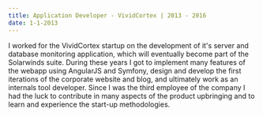 ```yaml
---
title: Application Developer - VividCortex | 2013 - 2016
date: 1-1-2013
---
```


I worked for the VividCortex startup on the development of it's server and database monitoring application, which will eventually become part of the Solarwinds suite. 
During these years I got to implement many features of the webapp using AngularJS and Symfony, design and develop the first iterations of the corporate website and blog, and ultimately work as an internals tool developer.
Since I was the third employee of the company I had the luck to contribute in many aspects of the product upbringing and to learn and experience the start-up methodologies.
